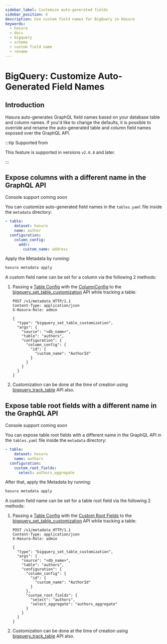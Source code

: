 ```yaml
---
sidebar_label: Customize auto-generated fields
sidebar_position: 4
description: Use custom field names for BigQuery in Hasura
keywords:
  - hasura
  - docs
  - bigquery
  - schema
  - custom field name
  - rename
---
```



# BigQuery: Customize Auto-Generated Field Names

## Introduction

Hasura auto-generates GraphQL field names based on your database table and column names. If you'd like to change the
defaults, it is possible to override and rename the auto-generated table and column field names exposed over the GraphQL
API.

:::tip Supported from

This feature is supported in versions `v2.0.8` and later.

:::

## Expose columns with a different name in the GraphQL API

<Tabs groupId="user-preference" className="api-tabs">
<TabItem value="console" label="Console">

Console support coming soon

<!--
 Head to the `Data -> [table-name] -> Modify`. On the relevant field, click `Edit` and change the GraphQL field name to a name of your choice.

.. thumbnail:: /img/schema/custom-field-name-column.png
:alt: Customize GraphQL field name
-->

</TabItem>
<TabItem value="cli" label="CLI">

You can customize auto-generated field names in the `tables.yaml` file inside the `metadata` directory:

```yaml {4-6}
- table:
    dataset: hasura
    name: author
  configuration:
    column_config:
      addr:
        custom_name: address
```

Apply the Metadata by running:

```bash
hasura metadata apply
```

</TabItem>
<TabItem value="api" label="API">

A custom field name can be set for a column via the following 2 methods:

1.  Passing a [Table Config](/api-reference/syntax-defs.mdx#table-config) with the
    [ColumnConfig](/api-reference/syntax-defs.mdx#columnconfig) to the
    [bigquery_set_table_customization](/api-reference/metadata-api/table-view.mdx#metadata-bigquery-set-table-customization)
    API while tracking a table:

    ```http
    POST /v1/metadata HTTP/1.1
    Content-Type: application/json
    X-Hasura-Role: admin

    {
      "type": "bigquery_set_table_customization",
      "args": {
        "source": "<db_name>",
        "table": "authors",
        "configuration": {
          "column_config": {
            "id": {
              "custom_name": "AuthorId"
            }
          }
        }
      }
    }
    ```

2.  Customization can be done at the time of creation using
    [bigquery_track_table](/api-reference/metadata-api/table-view.mdx#metadata-bigquery-track-table) API also.

</TabItem>
</Tabs>

## Expose table root fields with a different name in the GraphQL API

<Tabs groupId="user-preference" className="api-tabs">
<TabItem value="console" label="Console">

Console support coming soon

<!--
Head to the ``Data -> [table-name] -> Modify``. Click the ``Edit`` button in the ``Custom GraphQL Root Fields`` section and define names over which you'd like to expose the table root fields.

 .. thumbnail:: /img/schema/custom-field-name-root-fields.png
    :alt: Customize GraphQL root field
-->

</TabItem>
<TabItem value="cli" label="CLI">

You can expose table root fields with a different name in the GraphQL API in the `tables.yaml` file inside the
`metadata` directory:

```yaml {4-6}
- table:
    dataset: hasura
    name: authors
  configuration:
    custom_root_fields:
      select: authors_aggregate
```

After that, apply the Metadata by running:

```bash
hasura metadata apply
```

</TabItem>
<TabItem value="api" label="API">

A custom field name can be set for a table root field via the following 2 methods:

1.  Passing a [Table Config](/api-reference/syntax-defs.mdx#table-config) with the
    [Custom Root Fields](/api-reference/syntax-defs.mdx#custom-root-fields) to the
    [bigquery_set_table_customization](/api-reference/metadata-api/table-view.mdx#metadata-bigquery-set-table-customization)
    API while tracking a table:

    ```http
    POST /v1/metadata HTTP/1.1
    Content-Type: application/json
    X-Hasura-Role: admin

    {
      "type": "bigquery_set_table_customization",
      "args": {
        "source": "<db_name>",
        "table": "authors",
        "configuration": {
          "column_config": {
            "id": {
              "custom_name": "AuthorId"
            }
          },
          "custom_root_fields": {
            "select": "authors",
            "select_aggregate": "authors_aggregate"
          }
        }
      }
    }
    ```

2.  Customization can be done at the time of creation using
    [bigquery_track_table](/api-reference/metadata-api/table-view.mdx#metadata-bigquery-track-table) API also.

</TabItem>
</Tabs>

